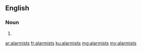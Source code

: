 ==English==

===Noun===
{{head|en|noun plural form}}

# {{plural of|alarmist|lang=en}}

[[ar:alarmists]]
[[fr:alarmists]]
[[ku:alarmists]]
[[mg:alarmists]]
[[my:alarmists]]